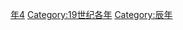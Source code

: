 {{Catnav|頁面分類|历史|歷史時代|年|19世纪各年}}
{{Commons category|1844}}

[[Category:1840年代|年4]]
[[Category:19世纪各年|Category:19世纪各年]]
[[Category:辰年|Category:辰年]]